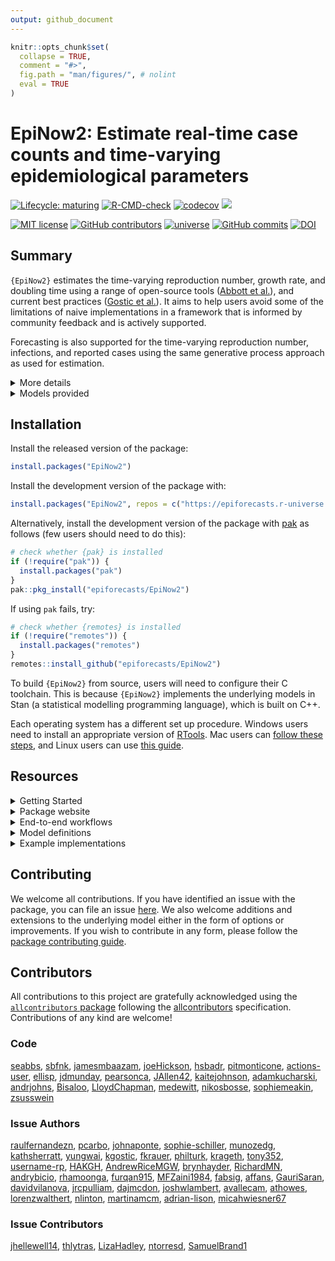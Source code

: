 ```yaml
---
output: github_document
---
```


```r
knitr::opts_chunk$set(
  collapse = TRUE,
  comment = "#>",
  fig.path = "man/figures/", # nolint
  eval = TRUE
)
```

# EpiNow2: Estimate real-time case counts and time-varying epidemiological parameters

[![Lifecycle: maturing](https://img.shields.io/badge/lifecycle-maturing-blue.svg)](https://lifecycle.r-lib.org/articles/stages.html#maturing) [![R-CMD-check](https://github.com/epiforecasts/EpiNow2/actions/workflows/R-CMD-check.yaml/badge.svg)](https://github.com/epiforecasts/EpiNow2/actions/workflows/R-CMD-check.yaml) [![codecov](https://codecov.io/gh/epiforecasts/EpiNow2/branch/main/graph/badge.svg?token=FZWwEMdpq6)](https://app.codecov.io/gh/epiforecasts/EpiNow2) [![](https://cranlogs.r-pkg.org/badges/grand-total/EpiNow2)](https://cran.r-project.org/package=EpiNow2)

[![MIT license](https://img.shields.io/badge/License-MIT-blue.svg)](https://github.com/epiforecasts/EpiNow2/blob/main/LICENSE.md/)   [![GitHub contributors](https://img.shields.io/github/contributors/epiforecasts/EpiNow2)](https://github.com/epiforecasts/EpiNow2/graphs/contributors)  [![universe](https://epiforecasts.r-universe.dev/badges/EpiNow2)](http://epiforecasts.r-universe.dev/#package:EpiNow2) [![GitHub commits](https://img.shields.io/github/commits-since/epiforecasts/EpiNow2/v1.6.0.svg?color=orange)](https://GitHub.com/epiforecasts/EpiNow2/commit/main/) [![DOI](https://zenodo.org/badge/272995211.svg)](https://zenodo.org/badge/latestdoi/272995211)

## Summary

`{EpiNow2}` estimates the time-varying reproduction number, growth rate, and doubling time using a range of open-source tools ([Abbott et al.](https://doi.org/10.12688/wellcomeopenres.16006.1)), and current best practices ([Gostic et al.](https://doi.org/10.1371/journal.pcbi.1008409)). It aims to help users avoid some of the limitations of naive implementations in a framework that is informed by community feedback and is actively supported.

Forecasting is also supported for the time-varying reproduction number, infections, and reported cases using the same generative process approach as used for estimation.

<details> <summary> More details </summary>

`{EpiNow2}` estimates the time-varying reproduction number on cases by date of infection (using a similar approach to that implemented in [`{EpiEstim}`](https://github.com/mrc-ide/EpiEstim)). True infections, treated as latent and unobserved, are estimated and then mapped to observed data (for example cases by date of report) via one or more delay distributions (in the examples in the package documentation these are an incubation period and a reporting delay) and a reporting model that can include weekly periodicity. 

Uncertainty is propagated from all inputs into the final parameter estimates, helping to mitigate spurious findings. This is handled internally. The time-varying reproduction estimates and the uncertain generation time also give time-varying estimates of the rate of growth.

</details>

<details> <summary> Models provided </summary>

`{EpiNow2}` provides three models:

* `estimate_infections()`: Reconstruct cases by date of infection from reported cases.

* `estimate_secondary()`: Estimate the relationship between primary and secondary observations, for example, deaths (secondary) based on hospital admissions (primary), or bed occupancy (secondary) based on hospital admissions (primary).

* `estimate_truncation()`: Estimate a truncation distribution from multiple snapshots of the same data source over time. For more flexibility, check out the [`{epinowcast}`](https://package.epinowcast.org/) package.


The default model in `estimate_infections()` uses a non-stationary Gaussian process to estimate the time-varying reproduction number and infer infections. Other options, which generally reduce runtimes at the cost of the granularity of estimates or real-time performance, include:

* A stationary Gaussian process (faster to estimate but currently gives reduced performance for real time estimates).
* User specified breakpoints.
* A fixed reproduction number.
* A piecewise constant, combining a fixed reproduction number with breakpoints.
* A random walk, combining a fixed reproduction number with regularly spaced breakpoints (i.e weekly).
* A deconvolution/back-calculation method for inferring infections, followed with calculating the time-varying reproduction number.
* Adjustment for the remaining susceptible population beyond the forecast horizon.

By default, all these models are fit with [MCMC sampling](https://mc-stan.org/docs/reference-manual/mcmc.html) using the [`rstan`](https://mc-stan.org/users/interfaces/rstan) R package as the backend. Users can, however, switch to use approximate algorithms like [variational inference](https://en.wikipedia.org/wiki/Variational_Bayesian_methods), the [pathfinder](https://mc-stan.org/docs/reference-manual/pathfinder.html) algorithm, or [Laplace approximation](https://mc-stan.org/docs/reference-manual/laplace.html) especially for quick prototyping. The latter two methods are provided through the [`cmdstanr`](https://mc-stan.org/cmdstanr/) R package, so users will have to install that separately.

The documentation for `estimate_infections` provides examples of the implementation of the different options available. 

`{EpiNow2}` is designed to be used via a single function call to two functions:

* `epinow()`: Estimate Rt and cases by date of infection and forecast these infections into the future.

* `regional_epinow()`: Efficiently run `epinow()` across multiple regions in an efficient manner.

These two functions call `estimate_infections()`, which works to reconstruct cases by date of infection from reported cases.

For more details on using each function corresponding function documentation.

</details>

## Installation

Install the released version of the package:

```r
install.packages("EpiNow2")
```

Install the development version of the package with:

```r
install.packages("EpiNow2", repos = c("https://epiforecasts.r-universe.dev", getOption("repos")))
```

Alternatively, install the development version of the package with [pak](https://pak.r-lib.org/)
as follows (few users should need to do this):

```r
# check whether {pak} is installed
if (!require("pak")) {
  install.packages("pak")
}
pak::pkg_install("epiforecasts/EpiNow2")
```

If using `pak` fails, try:
```r
# check whether {remotes} is installed
if (!require("remotes")) {
  install.packages("remotes")
}
remotes::install_github("epiforecasts/EpiNow2")
```

To build `{EpiNow2}` from source, users will need to configure their C toolchain. This is because `{EpiNow2}` implements the underlying models in Stan (a statistical modelling programming language), which is built on C++.

Each operating system has a different set up procedure. Windows users need to install an appropriate version of [RTools](https://github.com/stan-dev/rstan/wiki/Configuring-C---Toolchain-for-Windows). Mac users can [follow these steps](https://github.com/stan-dev/rstan/wiki/Configuring-C---Toolchain-for-Mac), and Linux users can use [this guide](https://github.com/stan-dev/rstan/wiki/Configuring-C-Toolchain-for-Linux).

## Resources

<details> <summary> Getting Started </summary>

The Getting Started vignette (see `vignette("EpiNow2")`)
is your quickest entry point to the package. It provides a quick run through of
the two main functions in the package and how to set up them up. It also
discusses how to summarise and visualise the results after running the models.

More broadly, users can also learn the details of estimating delay distributions, nowcasting, and forecasting in a structured way through the free and open short-course, ["Nowcasting and forecasting infectious disease dynamics"](https://nfidd.github.io/nfidd/), developed by some authors of this package.

</details>

<details> <summary> Package website </summary>

The package has two websites: one for
[the stable release version on CRAN](https://epiforecasts.io/EpiNow2/), and
another for [the version in development](https://epiforecasts.io/EpiNow2/dev/).
These two provide various resources for learning about the package, including
the function reference, details about each model (model definition), workflows
for each model (usage), and case studies or literature of applications of
the package. However, the development website may contain experimental features
and information not yet available in the stable release.

</details>

<details> <summary> End-to-end workflows </summary>

The workflow vignette (see `vignette("estimate_infections_workflow")`)
provides guidance on the end-to-end process of estimating reproduction
numbers and performing short-term forecasts for a disease spreading in a

</details>

<details> <summary> Model definitions </summary>

In different vignettes we provide the mathematical definition of each model.
For example, the model definition vignette for `estimate_infections()` can be
found in `vignette("estimate_infections")`.

</details>

<details> <summary> Example implementations </summary>

A simple example of using the package to estimate a national Rt for Covid-19 can be found [here](https://gist.github.com/seabbs/163d0f195892cde685c70473e1f5e867).

</details>

## Contributing

We welcome all contributions. If you have identified an issue with the package,
you can file an issue [here](https://github.com/epiforecasts/EpiNow2/issues). We also welcome additions and extensions to the underlying model either in the form of options or improvements. If you wish to contribute in any form, please follow the
[package contributing guide](https://github.com/epiforecasts/EpiNow2/blob/main/.github/CONTRIBUTING.md).

## Contributors



<!-- ALL-CONTRIBUTORS-LIST:START - Do not remove or modify this section -->
<!-- prettier-ignore-start -->
<!-- markdownlint-disable -->

All contributions to this project are gratefully acknowledged using the [`allcontributors` package](https://github.com/ropensci/allcontributors) following the [allcontributors](https://allcontributors.org) specification. Contributions of any kind are welcome!

### Code


<a href="https://github.com/epiforecasts/EpiNow2/commits?author=seabbs">seabbs</a>, 
<a href="https://github.com/epiforecasts/EpiNow2/commits?author=sbfnk">sbfnk</a>, 
<a href="https://github.com/epiforecasts/EpiNow2/commits?author=jamesmbaazam">jamesmbaazam</a>, 
<a href="https://github.com/epiforecasts/EpiNow2/commits?author=joeHickson">joeHickson</a>, 
<a href="https://github.com/epiforecasts/EpiNow2/commits?author=hsbadr">hsbadr</a>, 
<a href="https://github.com/epiforecasts/EpiNow2/commits?author=pitmonticone">pitmonticone</a>, 
<a href="https://github.com/epiforecasts/EpiNow2/commits?author=actions-user">actions-user</a>, 
<a href="https://github.com/epiforecasts/EpiNow2/commits?author=ellisp">ellisp</a>, 
<a href="https://github.com/epiforecasts/EpiNow2/commits?author=jdmunday">jdmunday</a>, 
<a href="https://github.com/epiforecasts/EpiNow2/commits?author=pearsonca">pearsonca</a>, 
<a href="https://github.com/epiforecasts/EpiNow2/commits?author=JAllen42">JAllen42</a>, 
<a href="https://github.com/epiforecasts/EpiNow2/commits?author=kaitejohnson">kaitejohnson</a>, 
<a href="https://github.com/epiforecasts/EpiNow2/commits?author=adamkucharski">adamkucharski</a>, 
<a href="https://github.com/epiforecasts/EpiNow2/commits?author=andrjohns">andrjohns</a>, 
<a href="https://github.com/epiforecasts/EpiNow2/commits?author=Bisaloo">Bisaloo</a>, 
<a href="https://github.com/epiforecasts/EpiNow2/commits?author=LloydChapman">LloydChapman</a>, 
<a href="https://github.com/epiforecasts/EpiNow2/commits?author=medewitt">medewitt</a>, 
<a href="https://github.com/epiforecasts/EpiNow2/commits?author=nikosbosse">nikosbosse</a>, 
<a href="https://github.com/epiforecasts/EpiNow2/commits?author=sophiemeakin">sophiemeakin</a>, 
<a href="https://github.com/epiforecasts/EpiNow2/commits?author=zsusswein">zsusswein</a>



### Issue Authors


<a href="https://github.com/epiforecasts/EpiNow2/issues?q=is%3Aissue+author%3Araulfernandezn">raulfernandezn</a>, 
<a href="https://github.com/epiforecasts/EpiNow2/issues?q=is%3Aissue+author%3Apcarbo">pcarbo</a>, 
<a href="https://github.com/epiforecasts/EpiNow2/issues?q=is%3Aissue+author%3Ajohnaponte">johnaponte</a>, 
<a href="https://github.com/epiforecasts/EpiNow2/issues?q=is%3Aissue+author%3Asophie-schiller">sophie-schiller</a>, 
<a href="https://github.com/epiforecasts/EpiNow2/issues?q=is%3Aissue+author%3Amunozedg">munozedg</a>, 
<a href="https://github.com/epiforecasts/EpiNow2/issues?q=is%3Aissue+author%3Akathsherratt">kathsherratt</a>, 
<a href="https://github.com/epiforecasts/EpiNow2/issues?q=is%3Aissue+author%3Ayungwai">yungwai</a>, 
<a href="https://github.com/epiforecasts/EpiNow2/issues?q=is%3Aissue+author%3Akgostic">kgostic</a>, 
<a href="https://github.com/epiforecasts/EpiNow2/issues?q=is%3Aissue+author%3Afkrauer">fkrauer</a>, 
<a href="https://github.com/epiforecasts/EpiNow2/issues?q=is%3Aissue+author%3Aphilturk">philturk</a>, 
<a href="https://github.com/epiforecasts/EpiNow2/issues?q=is%3Aissue+author%3Akrageth">krageth</a>, 
<a href="https://github.com/epiforecasts/EpiNow2/issues?q=is%3Aissue+author%3Atony352">tony352</a>, 
<a href="https://github.com/epiforecasts/EpiNow2/issues?q=is%3Aissue+author%3Ausername-rp">username-rp</a>, 
<a href="https://github.com/epiforecasts/EpiNow2/issues?q=is%3Aissue+author%3AHAKGH">HAKGH</a>, 
<a href="https://github.com/epiforecasts/EpiNow2/issues?q=is%3Aissue+author%3AAndrewRiceMGW">AndrewRiceMGW</a>, 
<a href="https://github.com/epiforecasts/EpiNow2/issues?q=is%3Aissue+author%3Abrynhayder">brynhayder</a>, 
<a href="https://github.com/epiforecasts/EpiNow2/issues?q=is%3Aissue+author%3ARichardMN">RichardMN</a>, 
<a href="https://github.com/epiforecasts/EpiNow2/issues?q=is%3Aissue+author%3Aandrybicio">andrybicio</a>, 
<a href="https://github.com/epiforecasts/EpiNow2/issues?q=is%3Aissue+author%3Arhamoonga">rhamoonga</a>, 
<a href="https://github.com/epiforecasts/EpiNow2/issues?q=is%3Aissue+author%3Afurqan915">furqan915</a>, 
<a href="https://github.com/epiforecasts/EpiNow2/issues?q=is%3Aissue+author%3AMFZaini1984">MFZaini1984</a>, 
<a href="https://github.com/epiforecasts/EpiNow2/issues?q=is%3Aissue+author%3Afabsig">fabsig</a>, 
<a href="https://github.com/epiforecasts/EpiNow2/issues?q=is%3Aissue+author%3Aaffans">affans</a>, 
<a href="https://github.com/epiforecasts/EpiNow2/issues?q=is%3Aissue+author%3AGauriSaran">GauriSaran</a>, 
<a href="https://github.com/epiforecasts/EpiNow2/issues?q=is%3Aissue+author%3Adavidvilanova">davidvilanova</a>, 
<a href="https://github.com/epiforecasts/EpiNow2/issues?q=is%3Aissue+author%3Ajrcpulliam">jrcpulliam</a>, 
<a href="https://github.com/epiforecasts/EpiNow2/issues?q=is%3Aissue+author%3Adajmcdon">dajmcdon</a>, 
<a href="https://github.com/epiforecasts/EpiNow2/issues?q=is%3Aissue+author%3Ajoshwlambert">joshwlambert</a>, 
<a href="https://github.com/epiforecasts/EpiNow2/issues?q=is%3Aissue+author%3Aavallecam">avallecam</a>, 
<a href="https://github.com/epiforecasts/EpiNow2/issues?q=is%3Aissue+author%3Aathowes">athowes</a>, 
<a href="https://github.com/epiforecasts/EpiNow2/issues?q=is%3Aissue+author%3Alorenzwalthert">lorenzwalthert</a>, 
<a href="https://github.com/epiforecasts/EpiNow2/issues?q=is%3Aissue+author%3Anlinton">nlinton</a>, 
<a href="https://github.com/epiforecasts/EpiNow2/issues?q=is%3Aissue+author%3Amartinamcm">martinamcm</a>, 
<a href="https://github.com/epiforecasts/EpiNow2/issues?q=is%3Aissue+author%3Aadrian-lison">adrian-lison</a>, 
<a href="https://github.com/epiforecasts/EpiNow2/issues?q=is%3Aissue+author%3Amicahwiesner67">micahwiesner67</a>



### Issue Contributors


<a href="https://github.com/epiforecasts/EpiNow2/issues?q=is%3Aissue+commenter%3Ajhellewell14">jhellewell14</a>, 
<a href="https://github.com/epiforecasts/EpiNow2/issues?q=is%3Aissue+commenter%3Athlytras">thlytras</a>, 
<a href="https://github.com/epiforecasts/EpiNow2/issues?q=is%3Aissue+commenter%3ALizaHadley">LizaHadley</a>, 
<a href="https://github.com/epiforecasts/EpiNow2/issues?q=is%3Aissue+commenter%3Antorresd">ntorresd</a>, 
<a href="https://github.com/epiforecasts/EpiNow2/issues?q=is%3Aissue+commenter%3ASamuelBrand1">SamuelBrand1</a>


<!-- markdownlint-enable -->
<!-- prettier-ignore-end -->
<!-- ALL-CONTRIBUTORS-LIST:END -->



